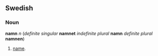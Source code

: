 ==Swedish==

===Noun===
'''namn''' ''n'' (''definite singular'' '''namnet''' ''indefinite plural'' '''namn''' ''definite plural'' '''namnen''')

# [[name]].